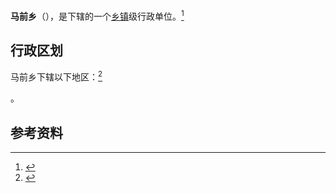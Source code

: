 {{中国乡级行政区|54/24/28/200/000}}

'''马前乡'''（{{bo|z=རྨ་ཆེན་}}），是{{PRC admin/fullname|54/24/28/200/000|3}}下辖的一个[[乡镇|乡镇]]级行政单位。<ref>{{PRC admin/ref sgc|{{PRC admin/parent|54/24/28/200/000}}}}</ref>

== 行政区划 ==

马前乡下辖以下地区：<ref>{{PRC admin/ref sgc|54/24/28/200/000}}</ref>

{{PRC admin/children|54/24/28/200/000}}。

== 参考资料 ==

{{reflist}}

{{行政区划小作品}}
{{PRC admin/navcat|54/24/28/200/000}}
